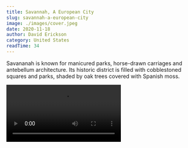 ```yaml
---
title: Savannah, A European City
slug: savannah-a-european-city
image: ./images/cover.jpeg
date: 2020-11-18
author: David Erickson
category: United States
readTime: 34
---
```







Savananah is known for manicured parks, horse-drawn carriages and antebellum architecture. Its historic district is filled with cobblestoned squares and parks, shaded by oak trees covered with Spanish moss.

<Video src="https://youtube.com/embed/QwOZ9erTApI" title="Savannah, a European City"/>

<GetGalleryTilesImages blogDate="2020-11-18" />
